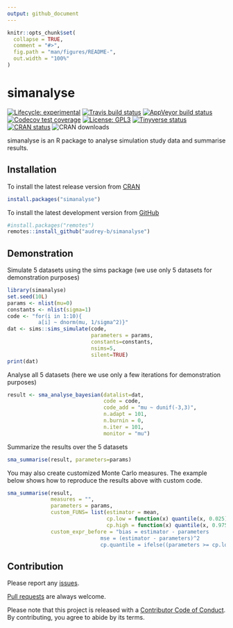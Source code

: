 ```yaml
---
output: github_document
---
```


<!-- README.md is generated from README.Rmd. Please edit that file -->

```r
knitr::opts_chunk$set(
  collapse = TRUE,
  comment = "#>",
  fig.path = "man/figures/README-",
  out.width = "100%"
)
```
# simanalyse

<!-- badges: start -->
[![Lifecycle: experimental](https://img.shields.io/badge/lifecycle-experimental-orange.svg)](https://www.tidyverse.org/lifecycle/#experimental)
[![Travis build status](https://travis-ci.com/audrey-b/simanalyse.svg?branch=master)](https://travis-ci.com/audrey-b/simanalyse)
[![AppVeyor build status](https://ci.appveyor.com/api/projects/status/github/audrey-b/simanalyse?branch=master&svg=true)](https://ci.appveyor.com/project/audrey-b/simanalyse)
[![Codecov test coverage](https://codecov.io/gh/audrey-b/simanalyse/branch/master/graph/badge.svg)](https://codecov.io/gh/audrey-b/simanalyse?branch=master)
[![License: GPL3](https://img.shields.io/badge/License-GPL3-blue.svg)](https://www.gnu.org/licenses/gpl-3.0.html)
[![Tinyverse status](https://tinyverse.netlify.com/badge/simanalyse)](https://CRAN.R-project.org/package=simanalyse)
[![CRAN status](https://www.r-pkg.org/badges/version/simanalyse)](https://cran.r-project.org/package=simanalyse)
![CRAN downloads](http://cranlogs.r-pkg.org/badges/simanalyse)
<!-- badges: end -->

simanalyse is an R package to analyse simulation study data and summarise results.

## Installation

To install the latest release version from [CRAN](https://cran.r-project.org)
```r
install.packages("simanalyse")
```

To install the latest development version from [GitHub](https://github.com/audrey-b/simanalyse)
```r
#install.packages("remotes")
remotes::install_github("audrey-b/simanalyse")
```

## Demonstration

Simulate 5 datasets using the sims package (we use only 5 datasets for demonstration purposes)
```r
library(simanalyse)
set.seed(10L)
params <- nlist(mu=0)
constants <- nlist(sigma=1)
code <- "for(i in 1:10){
          a[i] ~ dnorm(mu, 1/sigma^2)}"
dat <- sims::sims_simulate(code, 
                           parameters = params, 
                           constants=constants,
                           nsims=5,
                           silent=TRUE)
print(dat)
```

Analyse all 5 datasets (here we use only a few iterations for demonstration purposes)
```r
result <- sma_analyse_bayesian(datalist=dat,
                               code = code,
                               code_add = "mu ~ dunif(-3,3)",
                               n.adapt = 101,
                               n.burnin = 0,
                               n.iter = 101,
                               monitor = "mu")
```

Summarize the results over the 5 datasets
```r
sma_summarise(result, parameters=params)
```
You may also create customized Monte Carlo measures. The example below shows how to reproduce the results above with custom code.
```r
sma_summarise(result,
              measures = "", 
              parameters = params, 
              custom_FUNS= list(estimator = mean,
                                cp.low = function(x) quantile(x, 0.025),
                                cp.high = function(x) quantile(x, 0.975)),
              custom_expr_before = "bias = estimator - parameters
                              mse = (estimator - parameters)^2
                              cp.quantile = ifelse((parameters >= cp.low) & (parameters <= cp.high), 1, 0)")
```

## Contribution

Please report any [issues](https://github.com/audrey-b/simanalyse/issues).

[Pull requests](https://github.com/audrey-b/simanalyse/pulls) are always welcome.

Please note that this project is released with a [Contributor Code of Conduct](https://github.com/audrey-b/simanalyse/blob/master/CODE_OF_CONDUCT.md).
By contributing, you agree to abide by its terms.
